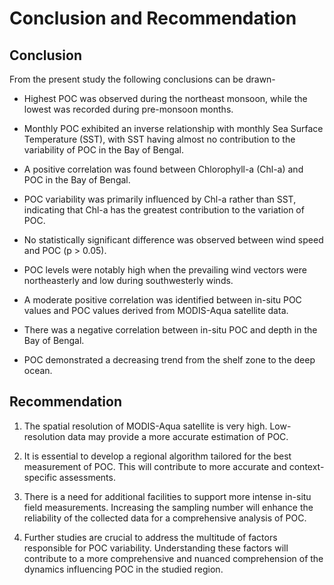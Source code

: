 # Conclusion and Recommendation

## Conclusion
From the present study the following conclusions can be drawn-

- Highest POC was observed during the northeast monsoon, while the lowest was recorded during pre-monsoon months.

- Monthly POC exhibited an inverse relationship with monthly Sea Surface Temperature (SST), with SST having almost no contribution to the variability of POC in the Bay of Bengal.

- A positive correlation was found between Chlorophyll-a (Chl-a) and POC in the Bay of Bengal.

- POC variability was primarily influenced by Chl-a rather than SST, indicating that Chl-a has the greatest contribution to the variation of POC.

- No statistically significant difference was observed between wind speed and POC (p > 0.05).

- POC levels were notably high when the prevailing wind vectors were northeasterly and low during southwesterly winds.

- A moderate positive correlation was identified between in-situ POC values and POC values derived from MODIS-Aqua satellite data.

- There was a negative correlation between in-situ POC and depth in the Bay of Bengal.

- POC demonstrated a decreasing trend from the shelf zone to the deep ocean.


##	Recommendation

1. The spatial resolution of MODIS-Aqua satellite is very high. Low-resolution data may provide a more accurate estimation of POC.

2. It is essential to develop a regional algorithm tailored for the best measurement of POC. This will contribute to more accurate and context-specific assessments.

3. There is a need for additional facilities to support more intense in-situ field measurements. Increasing the sampling number will enhance the reliability of the collected data for a comprehensive analysis of POC.

4. Further studies are crucial to address the multitude of factors responsible for POC variability. Understanding these factors will contribute to a more comprehensive and nuanced comprehension of the dynamics influencing POC in the studied region.



